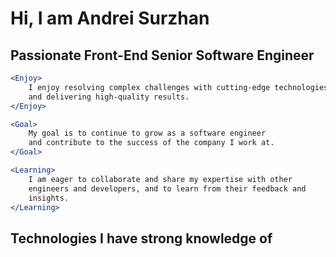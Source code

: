

<MyImage/>

# Hi, I am Andrei Surzhan

## Passionate Front-End Senior Software Engineer

```jsx
<Enjoy>
    I enjoy resolving complex challenges with cutting-edge technologies
    and delivering high-quality results.
</Enjoy>
```

```jsx
<Goal>
    My goal is to continue to grow as a software engineer 
    and contribute to the success of the company I work at.
</Goal>
```

```jsx
<Learning>
    I am eager to collaborate and share my expertise with other
    engineers and developers, and to learn from their feedback and
    insights.
</Learning>
```

## Technologies I have strong knowledge of


<FrameworkList/>

